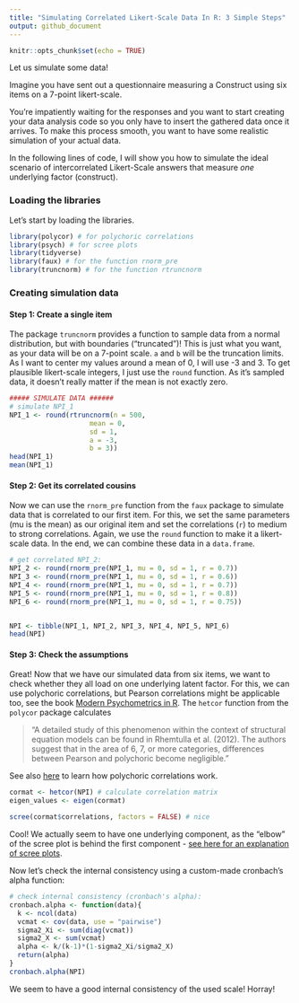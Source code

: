 ```yaml
---
title: "Simulating Correlated Likert-Scale Data In R: 3 Simple Steps"
output: github_document
---
```


```r
knitr::opts_chunk$set(echo = TRUE)
```

Let us simulate some data!

Imagine you have sent out a questionnaire measuring a Construct using six items on a 7-point likert-scale.

You're impatiently waiting for the responses and you want to start creating your data analysis code so you only have to insert the gathered data once it arrives. To make this process smooth, you want to have some realistic simulation of your actual data.


In the following lines of code, I will show you how to simulate the ideal scenario of intercorrelated Likert-Scale answers that measure *one* underlying factor (construct).

### Loading the libraries

Let's start by loading the libraries.

```r
library(polycor) # for polychoric correlations
library(psych) # for scree plots
library(tidyverse)
library(faux) # for the function rnorm_pre
library(truncnorm) # for the function rtruncnorm
```

### Creating simulation data

#### Step 1: Create a single item

The package `truncnorm` provides a function to sample data from a normal distribution, but with boundaries ("truncated")! This is just what you want, as your data will be on a 7-point scale. `a` and `b` will be the truncation limits. As I want to center my values around a mean of 0, I will use -3 and 3. To get plausible likert-scale integers, I just use the `round` function. As it's sampled data, it doesn't really matter if the mean is not exactly zero.

```r
##### SIMULATE DATA ######
# simulate NPI_1
NPI_1 <- round(rtruncnorm(n = 500, 
                    mean = 0, 
                    sd = 1,
                    a = -3,
                    b = 3))
head(NPI_1)
mean(NPI_1)
```

#### Step 2: Get its correlated cousins

Now we can use the `rnorm_pre` function from the `faux` package to simulate data that is correlated to our first item. For this, we set the same parameters (mu is the mean) as our original item and set the correlations (`r`) to medium to strong correlations. Again, we use the `round` function to make it a likert-scale data. In the end, we can combine these data in a `data.frame`.

```r
# get correlated NPI_2:
NPI_2 <- round(rnorm_pre(NPI_1, mu = 0, sd = 1, r = 0.7))
NPI_3 <- round(rnorm_pre(NPI_1, mu = 0, sd = 1, r = 0.6))
NPI_4 <- round(rnorm_pre(NPI_1, mu = 0, sd = 1, r = 0.7))
NPI_5 <- round(rnorm_pre(NPI_1, mu = 0, sd = 1, r = 0.8))
NPI_6 <- round(rnorm_pre(NPI_1, mu = 0, sd = 1, r = 0.75))


NPI <- tibble(NPI_1, NPI_2, NPI_3, NPI_4, NPI_5, NPI_6)
head(NPI)
```
#### Step 3: Check the assumptions

Great! Now that we have our simulated data from six items, we want to check whether they all load on one underlying latent factor. For this, we can use polychoric correlations, but Pearson correlations might be applicable too, see the book [Modern Psychometrics in R](<https://scholar.harvard.edu/mair/publications/modern-psychometrics-r>). The `hetcor` function from the `polycor` package calculates

> "A detailed study of this phenomenon within the context of structural equation models can be found in Rhemtulla et al. (2012). The authors suggest that in the area of 6, 7, or more categories, differences between Pearson and polychoric become negligible."

See also [here](https://www.r-bloggers.com/2021/02/how-does-polychoric-correlation-work-aka-ordinal-to-ordinal-correlation/) to learn how polychoric correlations work.

```r
cormat <- hetcor(NPI) # calculate correlation matrix
eigen_values <- eigen(cormat)

scree(cormat$correlations, factors = FALSE) # nice
```

Cool! We actually seem to have one underlying component, as the "elbow" of the scree plot is behind the first component - [see here for an explanation of scree plots](https://en.wikipedia.org/wiki/Scree_plot).

Now let's check the internal consistency using a custom-made cronbach's alpha function:

```r
# check internal consistency (cronbach's alpha):
cronbach.alpha <- function(data){
  k <- ncol(data)
  vcmat <- cov(data, use = "pairwise")
  sigma2_Xi <- sum(diag(vcmat))
  sigma2_X <- sum(vcmat)
  alpha <- k/(k-1)*(1-sigma2_Xi/sigma2_X)
  return(alpha)
}
cronbach.alpha(NPI) 

```

We seem to have a good internal consistency of the used scale! Horray!
